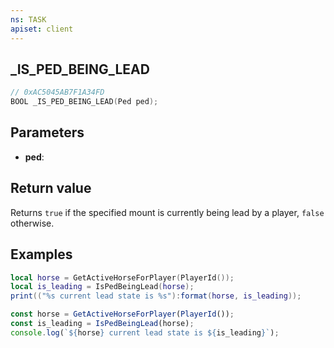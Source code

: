 ```yaml
---
ns: TASK
apiset: client
---
```

## _IS_PED_BEING_LEAD

```c
// 0xAC5045AB7F1A34FD
BOOL _IS_PED_BEING_LEAD(Ped ped);
```


## Parameters
* **ped**:

## Return value
Returns `true` if the specified mount is currently being lead by a player, `false` otherwise.

## Examples
```lua
local horse = GetActiveHorseForPlayer(PlayerId());
local is_leading = IsPedBeingLead(horse);
print(("%s current lead state is %s"):format(horse, is_leading));
```

```js
const horse = GetActiveHorseForPlayer(PlayerId());
const is_leading = IsPedBeingLead(horse);
console.log(`${horse} current lead state is ${is_leading}`);
```
